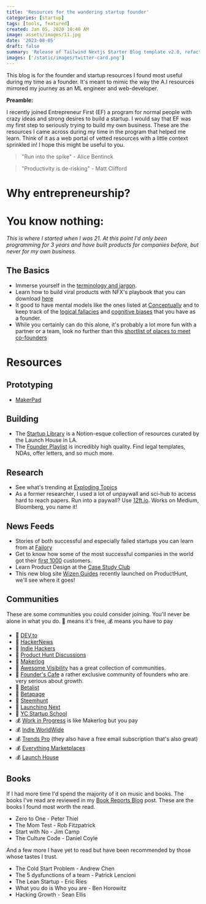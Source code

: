 ```yaml
---
title: 'Resources for the wandering startup founder'
categories: [startup]
tags: [tools, featured]
created: Jan 05, 2020 10:40 AM
image: assets/images/11.jpg
date: '2023-08-05'
draft: false
summary: 'Release of Tailwind Nextjs Starter Blog template v2.0, refactored with Nextjs App directory and React Server Components setup.Discover the new features and how to migrate from V1.'
images: ['/static/images/twitter-card.png']
---
```


This blog is for the founder and startup resources I found most useful during my time as a founder. It's meant to mimic the way the A.I resources mirrored my journey as an ML engineer and web-developer.

**Preamble:**

I recently joined Entrepreneur First (EF) a program for normal people with crazy ideas and strong desires to build a startup. I would say that EF was my first step to seriously trying to build my own business.
These are the resources I came across during my time in the program that helped me learn. Think of it as a web portal of vetted resources with a little context sprinkled in!
I hope this might be useful to you.

> "Run into the spike" - Alice Bentinck

> "Productivity is de-risking" - Matt Clifford

# Why entrepreneurship?

# **You know nothing:**

_This is where I started when I was 21. At this point I'd only been programming for 3 years and have built products for companies before, but never for my own business._

## The Basics

- Immerse yourself in the [terminology and jargon](https://foundersbook.co/startupcards?utm_content=null&utm_source=Sailthru&utm_medium=email&utm_campaign=Friday%20Email&utm_term=4ABCD).
- Learn how to build viral products with NFX's playbook that you can download [here](https://www.dropbox.com/s/lgitysae9a4qgm6/8%20Playbooks%20For%20Building%20Viral%20Products.pdf?dl=0)
- It good to have mental models like the ones listed at [Conceptually](https://conceptually.org/concepts) and to keep track of the [logical fallacies](https://yourlogicalfallacyis.com/) and [cognitive biases](https://yourbias.is/) that you have as a founder.
- While you certainly can do this alone, it's probably a lot more fun with a partner or a team, look no further than this [shortlist of places to meet co-founders](https://indiehackers.com/post/meeting-cofounders-27-places-to-find-them-780bb9ad73)

# Resources

## Prototyping

- [MakerPad](https://www.makerpad.co/)

## Building

- The [Startup Library](https://startuplibrary.co/) is a Notion-esque collection of resources curated by the Launch House in LA.
- The [Founder Playlist](https://www.pillar.vc/playlist/) is incredibly high quality. Find legal templates, NDAs, offer letters, and so much more.

## Research

- See what's trending at [Exploding Topics](https://explodingtopics.com/)
- As a former researcher, I used a lot of unpaywall and sci-hub to access hard to reach papers. Run into a paywall? Use [12ft.io](https://12ft.io/). Works on Medium, Bloomberg, you name it!

## News Feeds

- Stories of both successful and especially failed startups you can learn from at [Failory](https://www.failory.com/)
- Get to know how some of the most successful companies in the world got their [first 1000](https://www.first1000.co/welcome) customers.
- Learn Product Design at the [Case Study Club](https://www.casestudy.club/)
- This new blog site [Wizen Guides](https://wizenguides.com/) recently launched on ProductHunt, we'll see where it goes!

## Communities

These are some communities you could consider joining. You'll never be alone in what you do.
💎 means it's free, 💰 means you have to pay

- 💎 [DEV.to](https://dev.to/)
- 💎 [HackerNews](https://news.ycombinator.com/)
- 💎 [Indie Hackers](https://www.indiehackers.com/)
- 💎 [Product Hunt Discussions](https://www.producthunt.com/discussions?ref=header_nav)
- 💎 [Makerlog](https://getmakerlog.com/)
- 💎 [Awesome Visibility](https://github.com/dehenne/awesome-visibility) has a great collection of communities.
- 💎 [Founder's Cafe](https://founderscafe.io/about) a rather exclusive community of founders who are very serious about growth.
- 💎 [Betalist](https://betalist.com/)
- 💎 [Betapage](https://betapage.co/)
- 💎 [Steemhunt](https://steemhunt.com/)
- 💎 [Launching Next](https://www.launchingnext.com/)
- 💎 [YC Startup School](https://www.startupschool.org/)
- 💰 [Work in Progress](https://wip.co/) is like Makerlog but you pay
- 💰 [Indie WorldWide](https://indieworldwide.co/)
- 💰 [Trends Pro](https://access.trends.vc/) (they also have a free email subscription that's also great)
- 💰 [Everything Marketplaces](https://www.everythingmarketplaces.com/)
- 💰 [Launch House](https://www.launchhouse.com/)

## Books

If I had more time I'd spend the majority of it on music and books.
The books I've read are reviewed in my [Book Reports Blog]() post.
These are the books I found most worth the read.

- Zero to One - Peter Thiel
- The Mom Test - Rob Fitzpatrick
- Start with No - Jim Camp
- The Culture Code - Daniel Coyle

And a few more I have yet to read but have been recommended by those whose tastes I trust.

- The Cold Start Problem - Andrew Chen
- The 5 dysfunctions of a team - Patrick Lencioni
- The Lean Startup - Eric Ries
- What you do is Who you are - Ben Horowitz
- Hacking Growth - Sean Ellis

<p id="modTime"></p>
